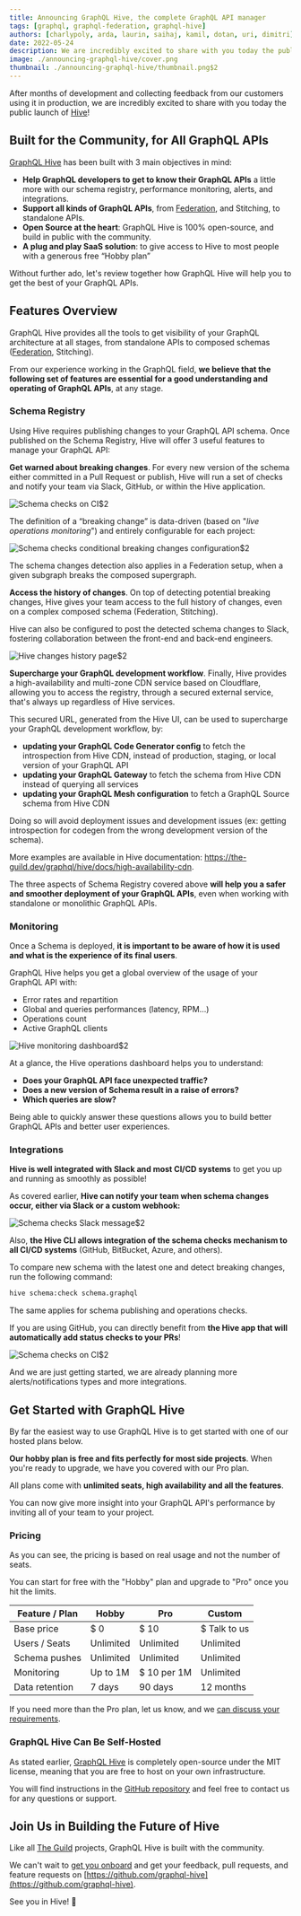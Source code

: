 ```yaml
---
title: Announcing GraphQL Hive, the complete GraphQL API manager
tags: [graphql, graphql-federation, graphql-hive]
authors: [charlypoly, arda, laurin, saihaj, kamil, dotan, uri, dimitri]
date: 2022-05-24
description: We are incredibly excited to share with you today the public launch of GraphQL Hive!
image: ./announcing-graphql-hive/cover.png
thumbnail: ./announcing-graphql-hive/thumbnail.png$2
---
```


After months of development and collecting feedback from our customers using it in production, we
are incredibly excited to share with you today the public launch of
[Hive](https://the-guild.dev/graphql/hive)!

## Built for the Community, for All GraphQL APIs

[GraphQL Hive](https://the-guild.dev/graphql/hive) has been built with 3 main objectives in mind:

- **Help GraphQL developers to get to know their GraphQL APIs** a little more with our schema
  registry, performance monitoring, alerts, and integrations.
- **Support all kinds of GraphQL APIs**, from
  [Federation](https://the-guild.dev/graphql/hive/federation), and Stitching, to standalone APIs.
- **Open Source at the heart**: GraphQL Hive is 100% open-source, and build in public with the
  community.
- **A plug and play SaaS solution**: to give access to Hive to most people with a generous free
  “Hobby plan”

Without further ado, let's review together how GraphQL Hive will help you to get the best of your
GraphQL APIs.

## Features Overview

GraphQL Hive provides all the tools to get visibility of your GraphQL architecture at all stages,
from standalone APIs to composed schemas
([Federation](https://the-guild.dev/graphql/hive/federation), Stitching).

From our experience working in the GraphQL field, **we believe that the following set of features
are essential for a good understanding and operating of GraphQL APIs**, at any stage.

### Schema Registry

Using Hive requires publishing changes to your GraphQL API schema. Once published on the Schema
Registry, Hive will offer 3 useful features to manage your GraphQL API:

**Get warned about breaking changes**. For every new version of the schema either committed in a
Pull Request or publish, Hive will run a set of checks and notify your team via Slack, GitHub, or
within the Hive application.

![Schema checks on CI](./announcing-graphql-hive/schema-checks-gh.png)$2

The definition of a “breaking change” is data-driven (based on "_live operations monitoring_") and
entirely configurable for each project:

![Schema checks conditional breaking changes configuration](./announcing-graphql-hive/schema-checks-conditional-configuration.png)$2

The schema changes detection also applies in a Federation setup, when a given subgraph breaks the
composed supergraph.

**Access the history of changes**. On top of detecting potential breaking changes, Hive gives your
team access to the full history of changes, even on a complex composed schema (Federation,
Stitching).

Hive can also be configured to post the detected schema changes to Slack, fostering collaboration
between the front-end and back-end engineers.

![Hive changes history page](./announcing-graphql-hive/changes-history.png)$2

**Supercharge your GraphQL development workflow**. Finally, Hive provides a high-availability and
multi-zone CDN service based on Cloudflare, allowing you to access the registry, through a secured
external service, that's always up regardless of Hive services.

This secured URL, generated from the Hive UI, can be used to supercharge your GraphQL development
workflow, by:

- **updating your GraphQL Code Generator config** to fetch the introspection from Hive CDN, instead
  of production, staging, or local version of your GraphQL API
- **updating your GraphQL Gateway** to fetch the schema from Hive CDN instead of querying all
  services
- **updating your GraphQL Mesh configuration** to fetch a GraphQL Source schema from Hive CDN

Doing so will avoid deployment issues and development issues (ex: getting introspection for codegen
from the wrong development version of the schema).

More examples are available in Hive documentation:
https://the-guild.dev/graphql/hive/docs/high-availability-cdn.

The three aspects of Schema Registry covered above **will help you a safer and smoother deployment
of your GraphQL APIs**, even when working with standalone or monolithic GraphQL APIs.

### Monitoring

Once a Schema is deployed, **it is important to be aware of how it is used and what is the
experience of its final users**.

GraphQL Hive helps you get a global overview of the usage of your GraphQL API with:

- Error rates and repartition
- Global and queries performances (latency, RPM…)
- Operations count
- Active GraphQL clients

![Hive monitoring dashboard](./announcing-graphql-hive/monitoring-preview.png)$2

At a glance, the Hive operations dashboard helps you to understand:

- **Does your GraphQL API face unexpected traffic?**
- **Does a new version of Schema result in a raise of errors?**
- **Which queries are slow?**

Being able to quickly answer these questions allows you to build better GraphQL APIs and better user
experiences.

### Integrations

**Hive is well integrated with Slack and most CI/CD systems** to get you up and running as smoothly
as possible!

As covered earlier, **Hive can notify your team when schema changes occur, either via Slack or a
custom webhook:**

![Schema checks Slack message](./announcing-graphql-hive/slack-schema-change.png)$2

Also, **the Hive CLI allows integration of the schema checks mechanism to all CI/CD systems**
(GitHub, BitBucket, Azure, and others).

To compare new schema with the latest one and detect breaking changes, run the following command:

```sh
hive schema:check schema.graphql
```

The same applies for schema publishing and operations checks.

If you are using GitHub, you can directly benefit from **the Hive app that will automatically add
status checks to your PRs**!

![Schema checks on CI](./announcing-graphql-hive/schema-checks-gh.png)$2

And we are just getting started, we are already planning more alerts/notifications types and more
integrations.

## Get Started with GraphQL Hive

By far the easiest way to use GraphQL Hive is to get started with one of our hosted plans below.

**Our hobby plan is free and fits perfectly for most side projects**. When you're ready to upgrade,
we have you covered with our Pro plan.

All plans come with **unlimited seats, high availability and all the features**.

You can now give more insight into your GraphQL API's performance by inviting all of your team to
your project.

### Pricing

As you can see, the pricing is based on real usage and not the number of seats.

You can start for free with the "Hobby" plan and upgrade to "Pro" once you hit the limits.

| Feature / Plan | Hobby     | Pro         | Custom       |
| -------------- | --------- | ----------- | ------------ |
| Base price     | $ 0       | $ 10        | $ Talk to us |
| Users / Seats  | Unlimited | Unlimited   | Unlimited    |
| Schema pushes  | Unlimited | Unlimited   | Unlimited    |
| Monitoring     | Up to 1M  | $ 10 per 1M | Unlimited    |
| Data retention | 7 days    | 90 days     | 12 months    |

If you need more than the Pro plan, let us know, and we
[can discuss your requirements](mailto:contact@the-guild.dev).

### GraphQL Hive Can Be Self-Hosted

As stated earlier, [GraphQL Hive](https://the-guild.dev/graphql/hive) is completely open-source
under the MIT license, meaning that you are free to host on your own infrastructure.

You will find instructions in the [GitHub repository](https://github.com/graphql-hive) and feel free
to contact us for any questions or support.

## Join Us in Building the Future of Hive

Like all [The Guild](/) projects, GraphQL Hive is built with the community.

We can't wait to [get you onboard](https://app.graphql-hive.com) and get your feedback, pull
requests, and feature requests on
[https://github.com/graphql-hive](https://github.com/graphql-hive).

See you in Hive! 🐝
